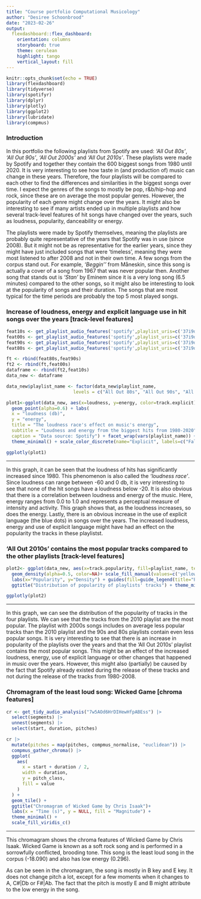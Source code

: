 ```yaml
---
title: "Course portfolio Computational Musicology"
author: "Desiree Schoonbrood"
date: "2023-02-26"
output: 
  flexdashboard::flex_dashboard:
    orientation: columns
    storyboard: true
    theme: cerulean
    highlight: tango
    vertical_layout: fill
---
```


```r
knitr::opts_chunk$set(echo = TRUE)
library(flexdashboard)
library(tidyverse)
library(spotifyr)
library(dplyr)
library(plotly)
library(ggplot2)
library(lubridate)
library(compmus)
```

### Introduction
In this portfolio the following playlists from Spotify are used: *'All Out 80s'*, *'All Out 90s'*, *'All Out 2000s'* and *'All Out 2010s'*. These playlists were made by Spotify and together they contain the 600 biggest songs from 1980 until 2020. It is very interesting to see how taste in (and production of) music can change in these years. Therefore, the four playlists will be compared to each other to find the differences and similarities in the biggest songs over time. I expect the genres of the songs to mostly be pop, r&b/hip-hop and rock, since these are on average the most popular genres. However, the popularity of each genre might change over the years. It might also be interesting to see if many artists ended up in multiple playlists and how several track-level features of hit songs have changed over the years, such as loudness, popularity, danceability or energy.


The playlists were made by Spotify themselves, meaning the playlists are probably quite representative of the years that Spotify was in use (since 2008). But it might not be as representative for the earlier years, since they might have just included songs that were 'timeless', meaning they were most listened to after 2008 and not in their own time. A few songs from the corpus stand out. For example, *'Beggin''* from Måneskin, since this song is actually a cover of a song from 1967 that was never popular then. Another song that stands out is *'Stan'* by Eminem since it is a very long song (6.5 minutes) compared to the other songs, so it might also be interesting to look at the popularity of songs and their duration. The songs that are most typical for the time periods are probably the top 5 most played songs.

### Increase of loudness, energy and explicit language use in hit songs over the years [track-level features]

```r
feat10s <- get_playlist_audio_features('spotify',playlist_uris=c('37i9dQZF1DX5Ejj0EkURtP?si=1546e87d237f4331'))
feat00s <- get_playlist_audio_features('spotify',playlist_uris=c('37i9dQZF1DX4o1oenSJRJd?si=d473cc8687174041'))
feat90s <- get_playlist_audio_features('spotify',playlist_uris=c('37i9dQZF1DXbTxeAdrVG2l?si=8b8ef99d5f994ec1'))
feat80s <- get_playlist_audio_features('spotify',playlist_uris=c('37i9dQZF1DX4UtSsGT1Sbe?si=d5efcf8d8b4d4a8e'))

ft <- rbind(feat80s,feat90s)
ft2 <- rbind(ft,feat00s)
dataframe <- rbind(ft2,feat10s)
data_new <- dataframe                            

data_new$playlist_name <- factor(data_new$playlist_name,      
                         levels = c("All Out 80s", "All Out 90s", "All Out 2000s", "All Out 2010s"))

plot1<-ggplot(data_new, aes(x=loudness, y=energy, color=track.explicit)) + 
  geom_point(alpha=0.6) + labs(
  x = "loudness (db)",
  y = "energy",
  title = "The loudness race's effect on music's energy",
  subtitle = "Loudness and energy from the biggest hits from 1980-2020",
  caption = "Data source: Spotify") + facet_wrap(vars(playlist_name)) + 
  theme_minimal() + scale_color_discrete(name="Explicit", labels=c("False", "True"))

ggplotly(plot1)
```

***

In this graph, it can be seen that the loudness of hits has significantly increased since 1980. This phenomenon is also called the *'loudness race'*. Since loudness can range between -60 and 0 db, it is very interesting to see that none of the hit songs have a loudness below -20. It is also obvious that there is a correlation between loudness and energy of the music. Here, energy ranges from 0.0 to 1.0 and represents a perceptual measure of intensity and activity. This graph shows that, as the loudness increases, so does the energy. Lastly, there is an obvious increase in the use of explicit language (the blue dots) in songs over the years. The increased loudness, energy and use of explicit language might have had an effect on the popularity the tracks in these playlistst. 

### 'All Out 2010s' contains the most popular tracks compared to the other playlists [track-level features]

```r
plot2<- ggplot(data_new, aes(x=track.popularity, fill=playlist_name, text = paste(playlist_name)))+
  geom_density(alpha=0.5, color=NA)+ scale_fill_manual(values=c('yellow', 'blue', 'red', 'orange'))+
  labs(x="Popularity", y="Density") + guides(fill=guide_legend(title="Playlist"))+
  ggtitle("Distribution of popularity of playlists' tracks") + theme_minimal()

ggplotly(plot2)
```

***

In this graph, we can see the distribution of the popularity of tracks in the four playlists. We can see that the tracks from the 2010 playlist are the most popular. The playlist with 2000s songs includes on average less popular tracks than the 2010 playlist and the 90s and 80s playlists contain even less popular songs. It is very interesting to see that there is an increase in popularity of the playlists over the years and that the 'All Out 2010s' playlist contains the most popular songs. This might be an effect of the increased loudness, energy, use of explicit language or other changes that happened in music over the years. However, this might also (partially) be caused by the fact that Spotify already existed during the release of these tracks and not during the release of the tracks from 1980-2008.

### Chromagram of the least loud song: Wicked Game [chroma features]

```r
cr <- get_tidy_audio_analysis("7w5AOd6HrDIHewHfpABEss") |>
  select(segments) |>
  unnest(segments) |>
  select(start, duration, pitches)

cr |>
  mutate(pitches = map(pitches, compmus_normalise, "euclidean")) |>
  compmus_gather_chroma() |> 
  ggplot(
    aes(
      x = start + duration / 2,
      width = duration,
      y = pitch_class,
      fill = value
    )
  ) +
  geom_tile() +
  ggtitle("Chromagram of Wicked Game by Chris Isaak")+
  labs(x = "Time (s)", y = NULL, fill = "Magnitude") +
  theme_minimal() +
  scale_fill_viridis_c()
```
 
***
 
This chromagram shows the chroma features of Wicked Game by Chris Isaak. Wicked Game is known as a soft rock song and is performed in a sorrowfully conflicted, brooding tone. This song is the least loud song in the corpus (-18.090) and also has low energy (0.296).

As can be seen in the chromagram, the song is mostly in B key and E key. It does not change pitch a lot, except for a few moments when it changes to A, C#|Db or F#|Ab. The fact that the pitch is mostly E and B might attribute to the low energy in the song. 

